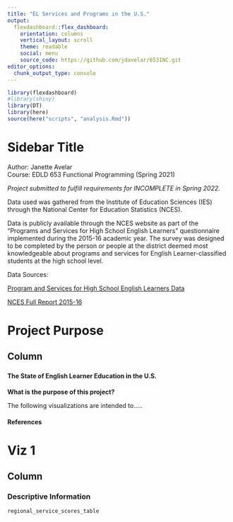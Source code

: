 ```yaml
---
title: "EL Services and Programs in the U.S."
output: 
  flexdashboard::flex_dashboard:
    orientation: columns
    vertical_layout: scroll
    theme: readable
    social: menu
    source_code: https://github.com/jdavelar/653INC.git
editor_options: 
  chunk_output_type: console
---
```

```r
library(flexdashboard)
#library(shiny)
library(DT)
library(here)
source(here("scripts", "analysis.Rmd"))
```

Sidebar Title {.sidebar}
======================================================================
Author: Janette Avelar  
Course: EDLD 653 Functional Programming (Spring 2021)

*Project submitted to fulfill requirements for INCOMPLETE in Spring 2022.*

Data used was gathered from the Institute of Education Sciences (IES) through the National Center for Education Statistics (NCES).  

Data is publicly available through the NCES website as part of the "Programs and Services for High School English Learners" questionnaire implemented during the 2015-16 academic year. The survey was designed to be completed by the person or people at the district deemed most knowledgeable about programs and services for English Learner-classified students at the high school level.

Data Sources:
 
[Program and Services for High School English Learners Data](https://nces.ed.gov/pubsearch/pubsinfo.asp?pubid=2016150)

[NCES Full Report 2015-16](https://nces.ed.gov/pubs2016/2016150.pdf)

Project Purpose
=======================================================================
Column
-----------------------------------------------------------------------

### 

#### The State of English Learner Education in the U.S.

**What is the purpose of this project?**

The following visualizations are intended to.....

#### References

Viz 1 {data-orientation=rows}
=======================================================================

Column
-----------------------------------------------------------------------

### Descriptive Information

```r
regional_service_scores_table
```

